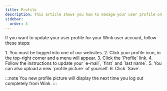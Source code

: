 ```yaml
---
title: Profile
description: This article shows you how to manage your user profile on Wink
sidebar:
  order: 3
---
```



If you want to update your user profile for your Wink user account, follow these steps:

<Steps>
1. You must be logged into one of our websites.
2. Click your profile icon, in the top-right corner and a menu will appear.
3. Click the `Profile` link.
4. Follow the instructions to update your `e-mail`, `first` and `last name`.
5. You can also upload a new `profile picture` of yourself.
6. Click `Save`.
</Steps>

:::note
You new profile picture will display the next time you log out completely from Wink.
:::

